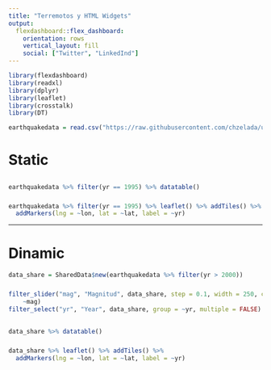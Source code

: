 ```yaml
---
title: "Terremotos y HTML Widgets"
output: 
  flexdashboard::flex_dashboard:
    orientation: rows
    vertical_layout: fill
    social: ["Twitter", "LinkedInd"]
---
```


```r
library(flexdashboard)
library(readxl)
library(dplyr)
library(leaflet)
library(crosstalk)
library(DT)
```

```r
earthquakedata = read.csv("https://raw.githubusercontent.com/chzelada/ufm-dp-2022/main/FlexDashBoard/data/earthquakedata.csv", sep = ",")
```

# Static {data-icon=fa-chalkboard}

##

###

```r
earthquakedata %>% filter(yr == 1995) %>% datatable()
```

###

```r
earthquakedata %>% filter(yr == 1995) %>% leaflet() %>% addTiles() %>% 
  addMarkers(lng = ~lon, lat = ~lat, label = ~yr)
```

-------------------------------------------------------------------------------
# Dinamic {data-icon=fa-rocket}

```r
data_share = SharedData$new(earthquakedata %>% filter(yr > 2000))
```

### {data-width=100}

```r
filter_slider("mag", "Magnitud", data_share, step = 0.1, width = 250, column = 
    ~mag)
filter_select("yr", "Year", data_share, group = ~yr, multiple = FALSE)
```

##


###


```r
data_share %>% datatable()
```

###

```r
data_share %>% leaflet() %>% addTiles() %>% 
  addMarkers(lng = ~lon, lat = ~lat, label = ~yr)
```
